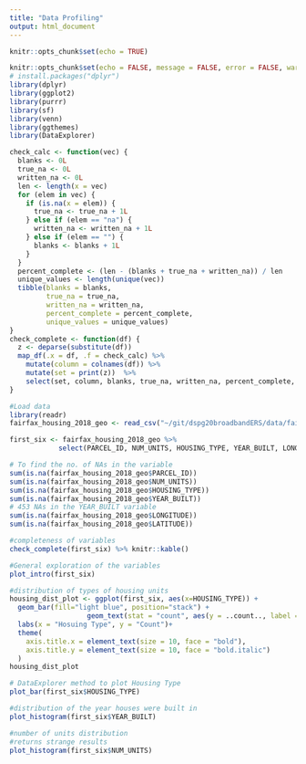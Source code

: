 ```yaml
---
title: "Data Profiling"
output: html_document
---
```


```r
knitr::opts_chunk$set(echo = TRUE)
```

<style>
  .col2 {
    columns: 2 200px;         /* number of columns and width in pixels*/
    -webkit-columns: 2 200px; /* chrome, safari */
    -moz-columns: 2 200px;    /* firefox */
  }
  .col3 {
    columns: 3 100px;
    -webkit-columns: 3 100px;
    -moz-columns: 3 100px;
  }
</style>


```r
knitr::opts_chunk$set(echo = FALSE, message = FALSE, error = FALSE, warning = FALSE)
# install.packages("dplyr")
library(dplyr)
library(ggplot2)
library(purrr)
library(sf)  
library(venn)
library(ggthemes)
library(DataExplorer)
```

```r

check_calc <- function(vec) {
  blanks <- 0L
  true_na <- 0L
  written_na <- 0L
  len <- length(x = vec)
  for (elem in vec) {
    if (is.na(x = elem)) {
      true_na <- true_na + 1L
    } else if (elem == "na") {
      written_na <- written_na + 1L
    } else if (elem == "") {
      blanks <- blanks + 1L
    }
  }
  percent_complete <- (len - (blanks + true_na + written_na)) / len
  unique_values <- length(unique(vec))
  tibble(blanks = blanks,
         true_na = true_na,
         written_na = written_na,
         percent_complete = percent_complete,
         unique_values = unique_values)
}
check_complete <- function(df) {
  z <- deparse(substitute(df))
  map_df(.x = df, .f = check_calc) %>%
    mutate(column = colnames(df)) %>%
    mutate(set = print(z))  %>%
    select(set, column, blanks, true_na, written_na, percent_complete, unique_values)
}
```

```r
#Load data 
library(readr)
fairfax_housing_2018_geo <- read_csv("~/git/dspg20broadbandERS/data/fairfax-data/fairfax_housing_2018_geo.csv")

first_six <- fairfax_housing_2018_geo %>%
            select(PARCEL_ID, NUM_UNITS, HOUSING_TYPE, YEAR_BUILT, LONGITUDE, LATITUDE)
```




```r
# To find the no. of NAs in the variable 
sum(is.na(fairfax_housing_2018_geo$PARCEL_ID))
sum(is.na(fairfax_housing_2018_geo$NUM_UNITS))
sum(is.na(fairfax_housing_2018_geo$HOUSING_TYPE))
sum(is.na(fairfax_housing_2018_geo$YEAR_BUILT))
# 453 NAs in the YEAR_BUILT variable 
sum(is.na(fairfax_housing_2018_geo$LONGITUDE))
sum(is.na(fairfax_housing_2018_geo$LATITUDE))

```

```r
#completeness of variables
check_complete(first_six) %>% knitr::kable()
```

```r
#General exploration of the variables
plot_intro(first_six)

#distribution of types of housing units
housing_dist_plot <- ggplot(first_six, aes(x=HOUSING_TYPE)) +
  geom_bar(fill="light blue", position="stack") +
                   geom_text(stat = "count", aes(y = ..count.., label = ..count..), position = "identity", vjust=-0.3 ) +
  labs(x = "Hosuing Type", y = "Count")+
  theme(
    axis.title.x = element_text(size = 10, face = "bold"),
    axis.title.y = element_text(size = 10, face = "bold.italic")
  )
housing_dist_plot

# DataExplorer method to plot Housing Type
plot_bar(first_six$HOUSING_TYPE) 

#distribution of the year houses were built in
plot_histogram(first_six$YEAR_BUILT)

#number of units distribution
#returns strange results
plot_histogram(first_six$NUM_UNITS)

```




